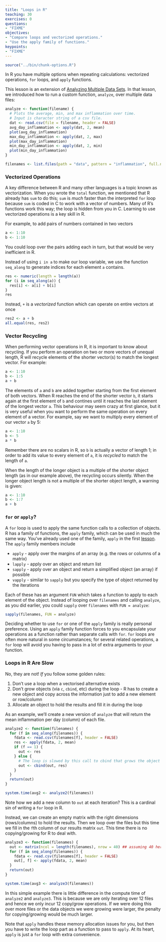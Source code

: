 ```yaml
---
title: "Loops in R"
teaching: 30
exercises: 0
questions:
- "FIXME"
objectives:
- "Compare loops and vectorized operations."
- "Use the apply family of functions."
keypoints:
- "FIXME"
---
```


```r
source("../bin/chunk-options.R")
```

In R you have multiple options when repeating calculations: vectorized operations, `for` loops, and `apply` functions.

This lesson is an extension of [Analyzing Multiple Data Sets]({{ site.root }}/03-loops-R/).
In that lesson, we introduced how to run a custom function, `analyze`, over multiple data files:

```r
analyze <- function(filename) {
  # Plots the average, min, and max inflammation over time.
  # Input is character string of a csv file.
  dat <- read.csv(file = filename, header = FALSE)
  avg_day_inflammation <- apply(dat, 2, mean)
  plot(avg_day_inflammation)
  max_day_inflammation <- apply(dat, 2, max)
  plot(max_day_inflammation)
  min_day_inflammation <- apply(dat, 2, min)
  plot(min_day_inflammation)
}
```

```r
filenames <- list.files(path = "data", pattern = "inflammation", full.names = TRUE)
```

### Vectorized Operations

A key difference between R and many other languages is a topic known as vectorization.
When you wrote the `total` function, we mentioned that R already has `sum` to do this; `sum` is *much* faster than the interpreted `for` loop because `sum` is coded in C to work with a vector of numbers.
Many of R's functions work this way; the loop is hidden from you in C.
Learning to use vectorized operations is a key skill in R.

For example, to add pairs of numbers contained in two vectors

```r
a <- 1:10
b <- 1:10
```

You could loop over the pairs adding each in turn, but that would be very inefficient in R.

Instead of using `i in a` to make our loop variable, we use the function `seq_along` to generate indices for each element `a` contains.


```r
res <- numeric(length = length(a))
for (i in seq_along(a)) {
  res[i] <- a[i] + b[i]
}
res
```

Instead, `+` is a *vectorized* function which can operate on entire vectors at once

```r
res2 <- a + b
all.equal(res, res2)
```

### Vector Recycling

When performing vector operations in R, it is important to know about recycling. If you perform an operation on two or more vectors of unequal length, R will recycle elements of the shorter vector(s) to match the longest vector.  For example:

```r
a <- 1:10
b <- 1:5
a + b
```

The elements of `a` and `b` are added together starting from the first element of both vectors. When R reaches the end of the shorter vector `b`, it starts again at the first element of `b` and contines until it reaches the last element of the longest vector `a`.  This behaviour may seem crazy at first glance, but it is very useful when you want to perform the same operation on every element of a vector. For example, say we want to multiply every element of our vector `a` by 5:

```r
a <- 1:10
b <- 5
a * b
```

Remember there are no scalars in R, so `b` is actually a vector of length 1; in order to add its value to every element of `a`, it is *recycled* to match the length of `a`.

When the length of the longer object is a multiple of the shorter object length (as in our example above), the recycling occurs silently. When the longer object length is not a multiple of the shorter object length, a warning is given:

```r
a <- 1:10
b <- 1:7
a + b
```

### `for` or `apply`?

A `for` loop is used to apply the same function calls to a collection of objects.
R has a family of functions, the `apply` family, which can be used in much the same way.
You've already used one of the family, `apply` in the first [lesson]({{ site.root }}/01-starting-with-data/).
The `apply` family members include

 * `apply`  - apply over the margins of an array (e.g. the rows or columns of a matrix)
 * `lapply` - apply over an object and return list
 * `sapply` - apply over an object and return a simplified object (an array) if possible
 * `vapply` - similar to `sapply` but you specify the type of object returned by the iterations

Each of these has an argument `FUN` which takes a function to apply to each element of the object.
Instead of looping over `filenames` and calling `analyze`, as you did earlier, you could `sapply` over `filenames` with `FUN = analyze`:

```r
sapply(filenames, FUN = analyze)
```

Deciding whether to use `for` or one of the `apply` family is really personal preference.
Using an `apply` family function forces to you encapsulate your operations as a function rather than separate calls with `for`.
`for` loops are often more natural in some circumstances; for several related operations, a `for` loop will avoid you having to pass in a lot of extra arguments to your function.

### Loops in R Are Slow

No, they are not! *If* you follow some golden rules:

 1. Don't use a loop when a vectorised alternative exists
 2. Don't grow objects (via `c`, `cbind`, etc) during the loop - R has to create a new object and copy across the information just to add a new element or row/column
 3. Allocate an object to hold the results and fill it in during the loop

As an example, we'll create a new version of `analyze` that will return the mean inflammation per day (column) of each file.

```r
analyze2 <- function(filenames) {
  for (f in seq_along(filenames)) {
    fdata <- read.csv(filenames[f], header = FALSE)
    res <- apply(fdata, 2, mean)
    if (f == 1) {
      out <- res
    } else {
      # The loop is slowed by this call to cbind that grows the object
      out <- cbind(out, res)
    }
  }
  return(out)
}

system.time(avg2 <- analyze2(filenames))
```

Note how we add a new column to `out` at each iteration?
This is a cardinal sin of writing a `for` loop in R.

Instead, we can create an empty matrix with the right dimensions (rows/columns) to hold the results.
Then we loop over the files but this time we fill in the `f`th column of our results matrix `out`.
This time there is no copying/growing for R to deal with.

```r
analyze3 <- function(filenames) {
  out <- matrix(ncol = length(filenames), nrow = 40) ## assuming 40 here from files 
  for (f in seq_along(filenames)) {
    fdata <- read.csv(filenames[f], header = FALSE)
    out[, f] <- apply(fdata, 2, mean)
  }
  return(out)
}

system.time(avg3 <- analyze3(filenames))
```

In this simple example there is little difference in the compute time of `analyze2` and `analyze3`.
This is because we are only iterating over 12 files and hence we only incur 12 copy/grow operations.
If we were doing this over more files or the data objects we were growing were larger, the penalty for copying/growing would be much larger.

Note that `apply` handles these memory allocation issues for you, but then you have to write the loop part as a function to pass to `apply`.
At its heart, `apply` is just a `for` loop with extra convenience.
